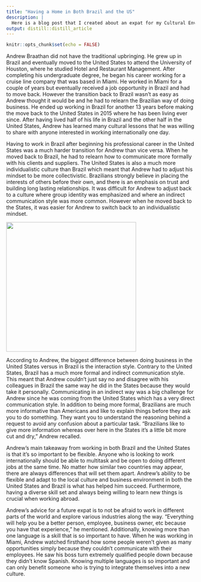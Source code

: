 ```yaml
---
title: "Having a Home in Both Brazil and the US"
description: |
  Here is a blog post that I created about an expat for my Cultural Environment of International Business class. 
output: distill::distill_article
---
```


```r
knitr::opts_chunk$set(echo = FALSE)
```

Andrew Braathan did not have the traditional upbringing. He grew up in Brazil and eventually moved to the United States to attend the University of Houston, where he studied Hotel and Restaurant Management. After completing his undergraduate degree, he began his career working for a cruise line company that was based in Miami. He worked in Miami for a couple of years but eventually received a job opportunity in Brazil and had to move back. However the transition back to Brazil wasn't as easy as Andrew thought it would be and he had to relearn the Brazilian way of doing business. He ended up working in Brazil for another 13 years before making the move back to the United States in 2015 where he has been living ever since. After having lived half of his life in Brazil and the other half in the United States, Andrew has learned many cultural lessons that he was willing to share with anyone interested in working internationally one day. 

Having to work in Brazil after beginning his professional career in the United States was a much harder transition for Andrew than vice versa. When he moved back to Brazil, he had to relearn how to communicate more formally with his clients and suppliers. The United States is also a much more individualistic culture than Brazil which meant that Andrew had to adjust his mindset to be more collectivistic. Brazilians strongly believe in placing the interests of others before their own, and there is an emphasis on trust and building long lasting relationships. It was difficult for Andrew to adjust back to a culture where group identity was emphasized and where an indirect communication style was more common. However when he moved back to the States, it was easier for Andrew to switch back to an individualistic mindset. 

![](https://lh4.googleusercontent.com/9mAGzWrhNz9phqbAZFoDt40w_YLbWkhYil8llg8Ea01AxH3qauuyBuTkifGFFrBlemE1cv7hP89ZC_Vb7s45cbSR_TcmWJkMC6o9sT4ImJSfFIycWvH4oHmsFAH-FCSLgo2_bmRG){width="347"}

According to Andrew, the biggest difference between doing business in the United States versus in Brazil is the interaction style. Contrary to the United States, Brazil has a much more formal and indirect communication style. This meant that Andrew couldn't just say no and disagree with his colleagues in Brazil the same way he did in the States because they would take it personally. Communicating in an indirect way was a big challenge for Andrew since he was coming from the United States which has a very direct communication style. In addition to being more formal, Brazilians are much more informative than Americans and like to explain things before they ask you to do something. They want you to understand the reasoning behind a request to avoid any confusion about a particular task. "Brazilians like to give more information whereas over here in the States it's a little bit more cut and dry," Andrew recalled. \

Andrew's main takeaway from working in both Brazil and the United States is that it's so important to be flexible. Anyone who is looking to work internationally should be able to multitask and be open to doing different jobs at the same time. No matter how similar two countries may appear, there are always differences that will set them apart. Andrew's ability to be flexible and adapt to the local culture and business environment in both the United States and Brazil is what has helped him succeed. Furthermore, having a diverse skill set and always being willing to learn new things is crucial when working abroad. 

Andrew's advice for a future expat is to not be afraid to work in different parts of the world and explore various industries along the way. "Everything will help you be a better person, employee, business owner, etc because you have that experience," he mentioned. Additionally, knowing more than one language is a skill that is so important to have. When he was working in Miami, Andrew watched firsthand how some people weren't given as many opportunities simply because they couldn't communicate with their employees. He saw his boss turn extremely qualified people down because they didn't know Spanish. Knowing multiple languages is so important and can only benefit someone who is trying to integrate themselves into a new culture.

\
